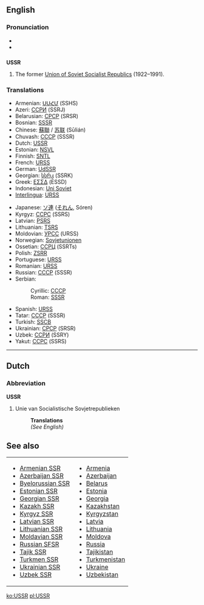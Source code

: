 {{wikipedia}}

==English==

===Pronunciation===
*{{IPA|/ˌjuɛsɛs'ɑ(r)/}}
*{{SAMPA|yu-es-es-ar}} 

==={{initialism}}===
'''USSR'''
# The former [[Union of Soviet Socialist Republics]] (1922–1991).

===Translations===
{{top}}
*Armenian: [[ՍՍՀՄ]] (SSHS)
*Azeri: [[ССРИ]] (SSRJ)
*Belarusian: [[СРСР]] (SRSR)
*Bosnian: [[SSSR#Bosnian|SSSR]] {{m}}
*Chinese: [[蘇聯]] / [[苏联]] (Sūlián)
*Chuvash: [[СССР]] (SSSR)
*Dutch: [[#Dutch|USSR]]
*Estonian: [[NSVL]]
*Finnish: [[SNTL]]
*French: [[URSS]] {{f}}
*German: [[UdSSR]]
*Georgian: [[სსრკ]] (SSRK)
*Greek: [[ΕΣΣΔ]] (ESSD)
*Indonesian: [[Uni Soviet]]
*[[Interlingua]]: [[URSS]]
{{mid}}
*Japanese: [[ソ連]] ([[それん]], Sóren)
*Kyrgyz: [[ССРС]] (SSRS)
*Latvian: [[PSRS]]
*Lithuanian: [[TSRS]]
*Moldovian: [[УРСС]] (URSS)
*Norwegian: [[Sovjetunionen]]
*Ossetian: [[ССРЦ]] (SSRTs)
*Polish: [[ZSRR]]
*Portuguese: [[URSS]] {{f}}
*Romanian: [[URSS]]
*Russian: [[СССР]] (SSSR) {{m}}
*Serbian:
*:Cyrillic: [[СССР#Serbian|СССР]] {{m}}
*:Roman: [[SSSR#Serbian|SSSR]] {{m}}
*Spanish: [[URSS]] {{f}}
*Tatar: [[СССР]] (SSSR)
*Turkish: [[SSCB]]
*Ukrainian: [[СРСР]] (SRSR)
*Uzbek: [[ССPИ]] (SSRY)
*Yakut: [[ССРС]] (SSRS)
{{bottom}}


----

==Dutch==

===Abbreviation===
'''USSR'''

#Unie van Socialistische Sovjetrepublieken
#:'''Translations'''
#:''(See English)''

==See also==
{| width="275px"
|-
| valign="top" |
* [[Armenian SSR]]
* [[Azerbaijan SSR]]
* [[Byelorussian SSR]]
* [[Estonian SSR]]
* [[Georgian SSR]]
* [[Kazakh SSR]]
* [[Kyrgyz SSR]]
* [[Latvian SSR]]
* [[Lithuanian SSR]]
* [[Moldavian SSR]]
* [[Russian SFSR]]
* [[Tajik SSR]]
* [[Turkmen SSR]]
* [[Ukrainian SSR]]
* [[Uzbek SSR]]
| valign="top" |
* [[Armenia]]
* [[Azerbaijan]]
* [[Belarus]]
* [[Estonia]]
* [[Georgia]]
* [[Kazakhstan]]
* [[Kyrgyzstan]]
* [[Latvia]]
* [[Lithuania]]
* [[Moldova]]
* [[Russia]]
* [[Tajikistan]]
* [[Turkmenistan]]
* [[Ukraine]]
* [[Uzbekistan]]
|}

[[ko:USSR]]
[[pl:USSR]]